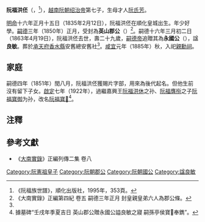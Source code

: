'''阮福洪伾'''（{{vie|v='''Nguyễn Phúc Hồng Phì'''|hn=阮福洪伾}}，{{bd|1835年|2月12日|1863年|4月19日|}}<ref name=shipu>《阮福族世譜》，順化出版社，1995年，353頁。</ref>），[[越南|越南]][[阮朝|阮朝]][[绍治帝|绍治帝]]第七子，生母才人[[阮氏芳|阮氏芳]]。

[[明命|明命]]十六年正月十五日（1835年2月12日），阮福洪伾在順化皇城出生。年少好學。[[嗣德|嗣德]]三年（1850年）正月，受封為'''英山郡公'''（{{vie|v=Anh Sơn Quận Công|hn=英山郡公}}）<ref>《大南實錄》正編第四紀 卷五 嗣德三年正月 封皇親皇弟六人為郡公條。</ref>。嗣德十六年三月初二日（1863年4月19日），阮福洪伾去世，壽二十九歲，[[嗣德帝|嗣德帝]]追贈其為'''永國公'''（{{vie|v=Vĩnh Quốc Công|hn=永國公}}），諡'''良敏'''。葬於[[承天府_(越南)|承天府]][[香水縣|香水縣]]安舊總安舊社<ref name=shipu/>。[[咸宜|咸宜]]元年（1885年）秋，入祀[[親勳祠|親勳祠]]。

==家庭==
嗣德四年（1851年）閏八月，阮福洪伾獲賜片字部，用來為後代起名。但他生前沒有留下子女。[[啟定|啟定]]七年（1922年），過繼嘉興王[[阮福洪休|阮福洪休]]之孙、[[阮福膺衑|阮福膺衑]]之子[[阮福寶御|阮福寶御]]为孙，改名[[阮福寶𤗶|阮福寶𤗶]]<ref>據墓碑“壬戌年季夏吉日 英山郡公贈永國公謚良敏之寢 嗣孫亭侯寶𤗶奉鐫”。</ref>。

==注釋==
{{reflist}}

==參考文獻==
*《[[大南實錄|大南實錄]]》正編列傳二集 卷八
{{阮憲祖子女}}
[[Category:阮憲祖皇子|Category:阮憲祖皇子]]
[[Category:阮朝郡公|Category:阮朝郡公]]
[[Category:阮朝國公|Category:阮朝國公]]
[[Category:諡良敏|Category:諡良敏]]